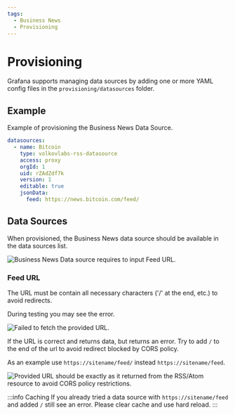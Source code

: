 ```yaml
---
tags:
  - Business News
  - Provisioning
---
```



# Provisioning

Grafana supports managing data sources by adding one or more YAML config files in the `provisioning/datasources` folder.

## Example

Example of provisioning the Business News Data Source.

```yaml
datasources:
  - name: Bitcoin
    type: volkovlabs-rss-datasource
    access: proxy
    orgId: 1
    uid: rZAdZdf7k
    version: 1
    editable: true
    jsonData:
      feed: https://news.bitcoin.com/feed/
```

## Data Sources

When provisioned, the Business News data source should be available in the data sources list.

<Image
  title="Business News Data source requires to input Feed URL."
  src="/img/plugins/business-news/datasource.png"
/>

### Feed URL

The URL must be contain all necessary characters ('/' at the end, etc.) to avoid redirects.

During testing you may see the error.

<Image
  title="Failed to fetch the provided URL."
  src="/img/plugins/business-news/error.png"
/>

If the URL is correct and returns data, but returns an error. Try to add `/` to the end of the url to avoid redirect blocked by CORS policy.

As an example use `https://sitename/feed/` instead `https://sitename/feed`.

<Image
  title="Provided URL should be exactly as it returned from the RSS/Atom resource to avoid CORS policy restrictions."
  src="/img/plugins/business-news/correct-url.png"
/>

:::info Caching
If you already tried a data source with `https://sitename/feed` and added `/` still see an error. Please clear cache and use hard reload.
:::
